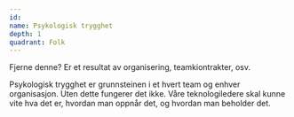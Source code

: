 ```yaml
---
id:
name: Psykologisk trygghet
depth: 1
quadrant: Folk
---
```


Fjerne denne? Er et resultat av organisering, teamkiontrakter, osv.

Psykologisk trygghet er grunnsteinen i et hvert team og enhver organisasjon.
Uten dette fungerer det ikke.
Våre teknologiledere skal kunne vite hva det er, hvordan man oppnår det, og hvordan man beholder det.
